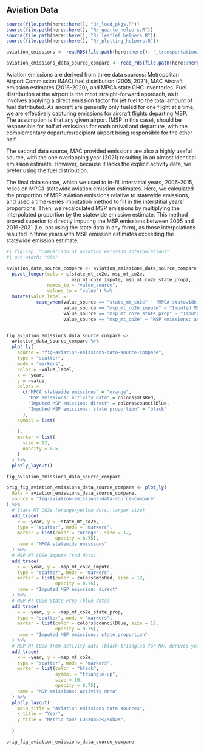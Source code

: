 ## Aviation Data
```r
source(file.path(here::here(), "R/_load_pkgs.R"))
source(file.path(here::here(), "R/_quarto_helpers.R"))
source(file.path(here::here(), "R/_leaflet_helpers.R"))
source(file.path(here::here(), "R/_plotting_helpers.R"))

aviation_emissions <- readRDS(file.path(here::here(), "_transportation/data/aviation_emissions.rds"))

aviation_emissions_data_source_compare <- read_rds(file.path(here::here(), "_transportation/data/aviation_emissions_data_source_compare.RDS"))

```

Aviation emissions are derived from three data sources: Metropolitan Airport Commission (MAC) fuel distribution (2005, 2021), MAC Aircraft emission estimates (2016-2020), and MPCA state GHG inventories. Fuel distribution at the airport is the most straight-forward approach, as it involves applying a direct emission factor for jet fuel to the total amount of fuel distributed. As aircraft are generally only fueled for one flight at a time, we are effectively capturing emissions for aircraft flights departing MSP. The assumption is that any given airport (MSP in this case), should be responsible for half of emissions for each arrival and departure, with the complementary departure/recipient airport being responsible for the other half. 

The second data source, MAC provided emissions are also a highly useful source, with the one overlapping year (2021) resulting in an almost identical emission estimate. However, because it lacks the explicit activity data, we prefer using the fuel distribution.

The final data source, which we used to in-fill interstitial years, 2006-2015, relies on MPCA statewide aviation emission estimates. Here, we calculated the proportion of MSP aviation emissions relative to statewide emissions, and used a time-series imputation method to fill in the interstitial years' proportions. Then, we recalculated MSP emissions by multiplying the interpolated proportion by the statewide emission estimate. This method proved superior to directly imputing the MSP emissions between 2005 and 2016-2021 (i.e. not using the state data in any form), as those interpolations resulted in three years with MSP emission estimates exceeding the statewide emission estimate.



```r
#| fig-cap: "Comparison of aviation emission interpolations"
#| out-width: "95%"

aviation_data_source_compare <- aviation_emissions_data_source_compare %>% 
  pivot_longer(cols = c(state_mt_co2e, msp_mt_co2e,
                        msp_mt_co2e_impute, msp_mt_co2e_state_prop),
               names_to = "value_source",
               values_to = "value") %>% 
  mutate(value_label =
           case_when(value_source == "state_mt_co2e" ~ "MPCA statewide emissions",
                     value_source == "msp_mt_co2e_impute" ~ "Imputed MSP emission: direct",
                     value_source == "msp_mt_co2e_state_prop" ~ "Imputed MSP emissions: state proportion",
                     value_source == "msp_mt_co2e" ~ "MSP emissions: activity data"))


fig_aviation_emissions_data_source_compare <- 
  aviation_data_source_compare %>% 
  plot_ly(
    source = "fig-aviation-emissions-data-source-compare",
    type = "scatter",
    mode = "markers",
    color = ~value_label,
    x = ~year,
    y = ~value,
    colors = 
      c("MPCA statewide emissions" = "orange", 
        "MSP emissions: activity data" = colors$mtsRed, 
        "Imputed MSP emission: direct" = colors$councilBlue, 
        "Imputed MSP emissions: state proportion" = "black"
      ),
    symbol = list(
      
    ),
    marker = list(
      size = 12,
      opacity = 0.5
    )
  ) %>% 
  plotly_layout()

fig_aviation_emissions_data_source_compare
```



```r
orig_fig_aviation_emissions_data_source_compare <- plot_ly(
  data = aviation_emissions_data_source_compare,
  source = "fig-aviation-emissions-data-source-compare"
) %>%
  # State MT CO2e (orange/yellow dots, larger size)
  add_trace(
    x = ~year, y = ~state_mt_co2e,
    type = "scatter", mode = "markers",
    marker = list(color = "orange", size = 12,
                  opacity = 0.75),
    name = "MPCA statewide emissions"
  ) %>%
  # MSP MT CO2e Impute (red dots)
  add_trace(
    x = ~year, y = ~msp_mt_co2e_impute,
    type = "scatter", mode = "markers",
    marker = list(color = colors$mtsRed, size = 12,
                  opacity = 0.75),
    name = "Imputed MSP emission: direct"
  ) %>%
  # MSP MT CO2e State Prop (blue dots)
  add_trace(
    x = ~year, y = ~msp_mt_co2e_state_prop,
    type = "scatter", mode = "markers",
    marker = list(color = colors$councilBlue, size = 12,
                  opacity = 0.75),
    name = "Imputed MSP emissions: state proportion"
  ) %>%
  # MSP MT CO2e from activity data (black triangles for MAC derived years)
  add_trace(
    x = ~year, y = ~msp_mt_co2e,
    type = "scatter", mode = "markers",
    marker = list(color = "black", 
                  symbol = "triangle-up", 
                  size = 16,
                  opacity = 0.75),
    name = "MSP emissions: activity data"
  ) %>%
  plotly_layout(
    main_title = "Aviation emissions data sources",
    x_title = "Year",
    y_title = "Metric tons CO<sub>2</sub>e",
    
  )

orig_fig_aviation_emissions_data_source_compare
```

